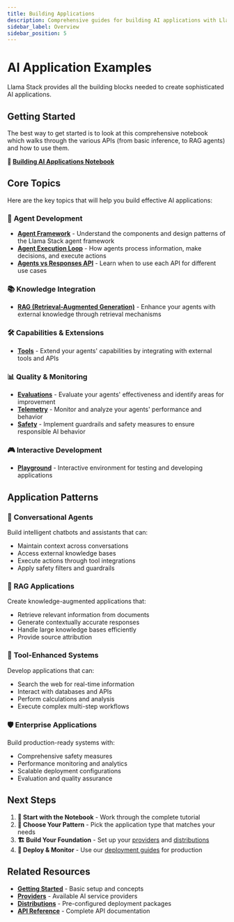 ```yaml
---
title: Building Applications
description: Comprehensive guides for building AI applications with Llama Stack
sidebar_label: Overview
sidebar_position: 5
---
```


# AI Application Examples

Llama Stack provides all the building blocks needed to create sophisticated AI applications.

## Getting Started

The best way to get started is to look at this comprehensive notebook which walks through the various APIs (from basic inference, to RAG agents) and how to use them.

**📓 [Building AI Applications Notebook](https://github.com/meta-llama/llama-stack/blob/main/docs/getting_started.ipynb)**

## Core Topics

Here are the key topics that will help you build effective AI applications:

### 🤖 **Agent Development**
- **[Agent Framework](./agent.mdx)** - Understand the components and design patterns of the Llama Stack agent framework
- **[Agent Execution Loop](./agent_execution_loop.mdx)** - How agents process information, make decisions, and execute actions
- **[Agents vs Responses API](./responses_vs_agents.mdx)** - Learn when to use each API for different use cases

### 📚 **Knowledge Integration**
- **[RAG (Retrieval-Augmented Generation)](./rag.mdx)** - Enhance your agents with external knowledge through retrieval mechanisms

### 🛠️ **Capabilities & Extensions**
- **[Tools](./tools.mdx)** - Extend your agents' capabilities by integrating with external tools and APIs

### 📊 **Quality & Monitoring**
- **[Evaluations](./evals.mdx)** - Evaluate your agents' effectiveness and identify areas for improvement
- **[Telemetry](./telemetry.mdx)** - Monitor and analyze your agents' performance and behavior
- **[Safety](./safety.mdx)** - Implement guardrails and safety measures to ensure responsible AI behavior

### 🎮 **Interactive Development**
- **[Playground](./playground.mdx)** - Interactive environment for testing and developing applications

## Application Patterns

### 🤖 **Conversational Agents**
Build intelligent chatbots and assistants that can:
- Maintain context across conversations
- Access external knowledge bases
- Execute actions through tool integrations
- Apply safety filters and guardrails

### 📖 **RAG Applications**
Create knowledge-augmented applications that:
- Retrieve relevant information from documents
- Generate contextually accurate responses
- Handle large knowledge bases efficiently
- Provide source attribution

### 🔧 **Tool-Enhanced Systems**
Develop applications that can:
- Search the web for real-time information
- Interact with databases and APIs
- Perform calculations and analysis
- Execute complex multi-step workflows

### 🛡️ **Enterprise Applications**
Build production-ready systems with:
- Comprehensive safety measures
- Performance monitoring and analytics
- Scalable deployment configurations
- Evaluation and quality assurance

## Next Steps

1. **📖 Start with the Notebook** - Work through the complete tutorial
2. **🎯 Choose Your Pattern** - Pick the application type that matches your needs
3. **🏗️ Build Your Foundation** - Set up your [providers](/docs/providers/) and [distributions](/docs/distributions/)
4. **🚀 Deploy & Monitor** - Use our [deployment guides](/docs/deploying/) for production

## Related Resources

- **[Getting Started](/docs/getting_started/quickstart)** - Basic setup and concepts
- **[Providers](/docs/providers/)** - Available AI service providers
- **[Distributions](/docs/distributions/)** - Pre-configured deployment packages
- **[API Reference](/docs/api/llama-stack-specification)** - Complete API documentation
